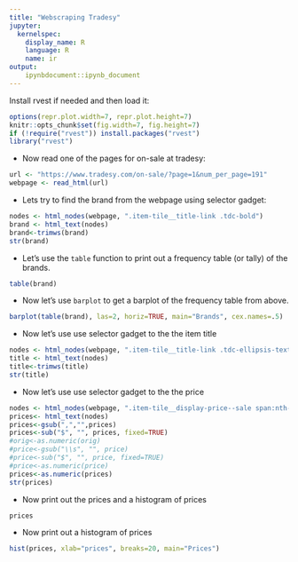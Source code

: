 ```yaml
---
title: "Webscraping Tradesy"
jupyter:
  kernelspec:
    display_name: R
    language: R
    name: ir
output:
    ipynbdocument::ipynb_document
---
```


Install rvest if needed and then load it:

```r
options(repr.plot.width=7, repr.plot.height=7)
knitr::opts_chunk$set(fig.width=7, fig.height=7)
if (!require("rvest")) install.packages("rvest")
library("rvest")
```
  
- Now read one of the pages for on-sale at tradesy:
```r
url <- "https://www.tradesy.com/on-sale/?page=1&num_per_page=191"
webpage <- read_html(url)
```
  
- Lets try to find the brand from the webpage using selector gadget:
```r
nodes <- html_nodes(webpage, ".item-tile__title-link .tdc-bold")
brand <- html_text(nodes)
brand<-trimws(brand)
str(brand)
```
    

- Let's use the `table` function to print out a frequency table (or tally) of the brands.
```r
table(brand)
```
    
- Now let's use `barplot` to get a barplot of the frequency table from above. 
```r
barplot(table(brand), las=2, horiz=TRUE, main="Brands", cex.names=.5)
```
     
- Now let's use use selector gadget to the the item title 
```r
nodes <- html_nodes(webpage, ".item-tile__title-link .tdc-ellipsis-text")
title <- html_text(nodes)
title<-trimws(title)
str(title)
```
     
- Now let's use use selector gadget to the the price 
```r
nodes <- html_nodes(webpage, ".item-tile__display-price--sale span:nth-child(1)")
prices<- html_text(nodes)
prices<-gsub(",","",prices)
prices<-sub("$", "", prices, fixed=TRUE)
#orig<-as.numeric(orig)
#price<-gsub("\\s", "", price)
#price<-sub("$", "", price, fixed=TRUE)
#price<-as.numeric(price)
prices<-as.numeric(prices)
str(prices)
```
     
- Now print out the prices and a histogram of prices 
```r
prices
```
     
- Now print out a histogram of prices 
```r
hist(prices, xlab="prices", breaks=20, main="Prices")
```
